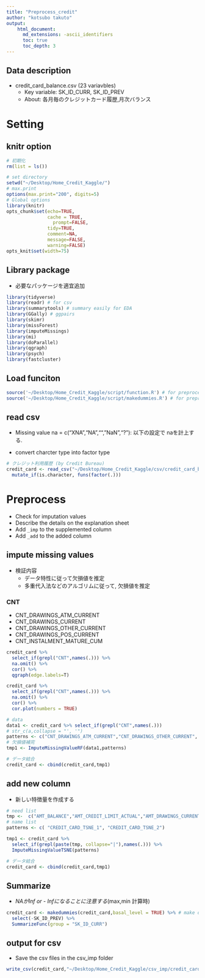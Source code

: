 ```yaml
---
title: "Preprocess_credit"
author: "kotsubo takuto"
output: 
    html_document:
      md_extensions: -ascii_identifiers
      toc: true
      toc_depth: 3
---
```


## Data description

- credit_card_balance.csv (23 variavbles)
    - Key variable: SK_ID_CURR, SK_ID_PREV
    - About: 各月毎のクレジットカード履歴,月次バランス

# Setting{.tabset .tabset-fade .tabset-pills}

## knitr option

```r
# 初期化
rm(list = ls())
```

```r
# set directory
setwd("~/Desktop/Home_Credit_Kaggle/") 
# max.print 
options(max.print="200", digits=5)
# Global options
library(knitr)
opts_chunk$set(echo=TRUE,
               cache = TRUE,
	             prompt=FALSE,
               tidy=TRUE,
               comment=NA,
               message=FALSE,
               warning=FALSE)
opts_knit$set(width=75)
```

## Library package

- 必要なパッケージを適宜追加

```r
library(tidyverse)
library(readr) # for csv
library(summarytools) # summary easily for EDA
library(GGally) # ggpairs
library(skimr) 
library(missForest)
library(imputeMissings)
library(mi)
library(doParallel)
library(qgraph)
library(psych)
library(fastcluster)
```

## Load funciton

```r
source('~/Desktop/Home_Credit_Kaggle/script/function.R') # for preprocessing
source('~/Desktop/Home_Credit_Kaggle/script/makedummies.R') # for preprocessing
```

## read csv

- Missing value
na = c("XNA","NA","","NaN","?"): 以下の設定で naを計上する.

- convert charcter type into factor type

```r
# クレジット利用履歴 (by Credit Bureau)
credit_card <- read_csv("~/Desktop/Home_Credit_Kaggle/csv/credit_card_balance.csv",na = c("XNA","NA","","NaN","?")) %>% 
  mutate_if(is.character, funs(factor(.)))
```

# Preprocess

- Check for imputation values
- Describe the details on the explanation sheet
- Add `_imp` to the supplemented column
- Add `_add` to the added column

## impute missing values{.tabset .tabset-fade .tabset-pills}

- 検証内容
    - データ特性に従って欠損値を推定
    - 多重代入法などのアルゴリムに従って, 欠損値を推定

### CNT

- CNT_DRAWINGS_ATM_CURRENT
- CNT_DRAWINGS_CURRENT
- CNT_DRAWINGS_OTHER_CURRENT 
- CNT_DRAWINGS_POS_CURRENT 
- CNT_INSTALMENT_MATURE_CUM

```r
credit_card %>% 
  select_if(grepl("CNT",names(.))) %>% 
  na.omit() %>%
  cor() %>% 
  qgraph(edge.labels=T)

credit_card %>% 
  select_if(grepl("CNT",names(.))) %>% 
  na.omit() %>%
  cor() %>% 
  cor.plot(numbers = TRUE)
```

```r
# data
data1 <- credit_card %>% select_if(grepl("CNT",names(.)))
# str_c(a,collapse = "', '")
patterns <- c("CNT_DRAWINGS_ATM_CURRENT","CNT_DRAWINGS_OTHER_CURRENT", "CNT_DRAWINGS_POS_CURRENT","CNT_INSTALMENT_MATURE_CUM")
# 欠損値補完
tmp1 <- ImputeMissingValueRF(data1,patterns)

# データ結合
credit_card <- cbind(credit_card,tmp1)
```

## add new column{.tabset .tabset-fade .tabset-pills}

- 新しい特徴量を作成する

```r
# need list
tmp <-  c("AMT_BALANCE","AMT_CREDIT_LIMIT_ACTUAL","AMT_DRAWINGS_CURRENT","AMT_PAYMENT_TOTAL_CURRENT","AMT_RECIVABLE")
# name list
patterns <- c( "CREDIT_CARD_TSNE_1", "CREDIT_CARD_TSNE_2")

tmp1 <- credit_card %>% 
  select_if(grepl(paste(tmp, collapse="|"),names(.))) %>% 
  ImputeMissingValueTSNE(patterns)

# データ結合
credit_card <- cbind(credit_card,tmp1)
```
## Summarize

- *NAがInf or - Infになることに注意する*(max,min 計算時)

```r
credit_card <- makedummies(credit_card,basal_level = TRUE) %>% # make dummy
  select(-SK_ID_PREV) %>% 
  SummarizeFunc(group = "SK_ID_CURR") 
```

## output for csv

- Save the csv files in the csv_imp folder

```r
write_csv(credit_card,"~/Desktop/Home_Credit_Kaggle/csv_imp/credit_card_balance_imp.csv")
```
